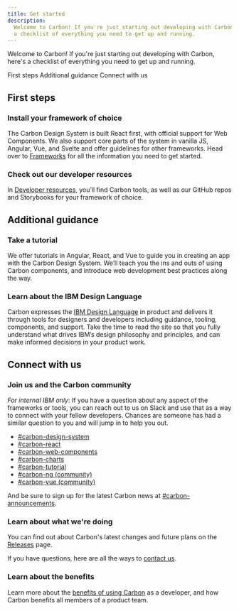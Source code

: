 ```yaml
---
title: Get started
description:
  Welcome to Carbon! If you're just starting out developing with Carbon, here's
  a checklist of everything you need to get up and running.
---
```


<!-- this page is a work in progress -->

<PageDescription>

Welcome to Carbon! If you're just starting out developing with Carbon, here's a
checklist of everything you need to get up and running.

</PageDescription>

<AnchorLinks>

<AnchorLink>First steps</AnchorLink>
<AnchorLink>Additional guidance</AnchorLink>
<AnchorLink>Connect with us</AnchorLink>

</AnchorLinks>

## First steps

### Install your framework of choice

The Carbon Design System is built React first, with official support for Web
Components. We also support core parts of the system in vanilla JS, Angular,
Vue, and Svelte and offer guidelines for other frameworks. Head over to
[Frameworks](/developing/frameworks/react) for all the information you need to
get started.

### Check out our developer resources

In [Developer resources](/developing/dev-resources), you’ll find Carbon tools,
as well as our GitHub repos and Storybooks for your framework of choice.

## Additional guidance

### Take a tutorial

We offer tutorials in Angular, React, and Vue to guide you in creating an app
with the Carbon Design System. We’ll teach you the ins and outs of using Carbon
components, and introduce web development best practices along the way.

<Row className="resource-card-group">
<Column colLg={4} colMd={4} noGutterSm>
  <ResourceCard
    subTitle="React tutorial"
    href="/developing/next-tutorial/overview"
    >

<MdxIcon name="react" />

  </ResourceCard>
</Column>
<Column colLg={4} colMd={4} noGutterSm>
  <ResourceCard
      subTitle="Angular tutorial"
      href="/developing/angular-tutorial/overview"
      >

<MdxIcon name="angular" />

  </ResourceCard>
</Column>
<Column colLg={4} colMd={4} noGutterSm>
  <ResourceCard
      subTitle="Vue tutorial"
      href="/developing/vue-tutorial/overview"
      >

<MdxIcon name="vue" />

  </ResourceCard>
</Column>
</Row>

### Learn about the IBM Design Language

Carbon expresses the [IBM Design Language](https://www.ibm.com/design/language/)
in product and delivers it through tools for designers and developers including
guidance, tooling, components, and support. Take the time to read the site so
that you fully understand what drives IBM’s design philosophy and principles,
and can make informed decisions in your product work.

## Connect with us

### Join us and the Carbon community

_For internal IBM only_: If you have a question about any aspect of the
frameworks or tools, you can reach out to us on Slack and use that as a way to
connect with your fellow developers. Chances are someone has had a similar
question to you and will jump in to help you out.

- [#carbon-design-system](https://ibm-studios.slack.com/messages/C0M053VPT/)
- [#carbon-react](https://ibm-studios.slack.com/archives/C2K6RFJ1G)
- [#carbon-web-components](https://ibm-studios.slack.com/archives/CL83LMKSA)
- [#carbon-charts](https://peretz.slack.com/archives/CCA7L4MS9)
- [#carbon-tutorial](https://ibm-studios.slack.com/archives/CJUGA7P6H)
- [#carbon-ng (community)](https://ibm-studios.slack.com/archives/CBZC0LM2N)
- [#carbon-vue (community)](https://ibm-studios.slack.com/archives/CAM5P6NR1)

And be sure to sign up for the latest Carbon news at
[#carbon-announcements](https://ibm-studios.slack.com/archives/CJ35H36MP).

### Learn about what we're doing

You can find out about Carbon's latest changes and future plans on the
[Releases](/all-about-carbon/releases) page.

If you have questions, here are all the ways to [contact us](/help/contact-us).

### Learn about the benefits

Learn more about the
[benefits of using Carbon](/all-about-carbon/who-uses-carbon/) as a developer,
and how Carbon benefits all members of a product team.
